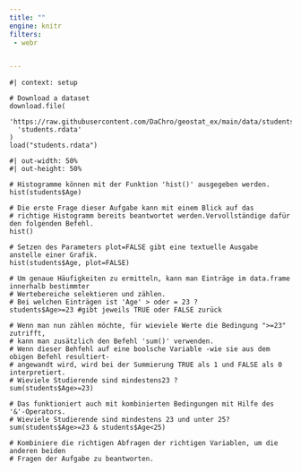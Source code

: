 ```yaml
---
title: ""
engine: knitr
filters:
 - webr


---
```



```webr-r

#| context: setup

# Download a dataset
download.file(
  'https://raw.githubusercontent.com/DaChro/geostat_ex/main/data/students.rdata',
  'students.rdata'
)
load("students.rdata")

```

```webr-r
#| out-width: 50%
#| out-height: 50%

# Histogramme können mit der Funktion 'hist()' ausgegeben werden. 
hist(students$Age)

# Die erste Frage dieser Aufgabe kann mit einem Blick auf das 
# richtige Histogramm bereits beantwortet werden.Vervollständige dafür den folgenden Befehl.
hist()

# Setzen des Parameters plot=FALSE gibt eine textuelle Ausgabe anstelle einer Grafik.
hist(students$Age, plot=FALSE)

# Um genaue Häufigkeiten zu ermitteln, kann man Einträge im data.frame innerhalb bestimmter 
# Wertebereiche selektieren und zählen.
# Bei welchen Einträgen ist 'Age' > oder = 23 ?
students$Age>=23 #gibt jeweils TRUE oder FALSE zurück

# Wenn man nun zählen möchte, für wieviele Werte die Bedingung ">=23" zutrifft, 
# kann man zusätzlich den Befehl 'sum()' verwenden.
# Wenn dieser Behfehl auf eine boolsche Variable -wie sie aus dem obigen Befehl resultiert- 
# angewandt wird, wird bei der Summierung TRUE als 1 und FALSE als 0 interpretiert.
# Wieviele Studierende sind mindestens23 ?
sum(students$Age>=23)

# Das funktioniert auch mit kombinierten Bedingungen mit Hilfe des '&'-Operators.
# Wieviele Studierende sind mindestens 23 und unter 25?
sum(students$Age>=23 & students$Age<25)

# Kombiniere die richtigen Abfragen der richtigen Variablen, um die anderen beiden
# Fragen der Aufgabe zu beantworten.

```


